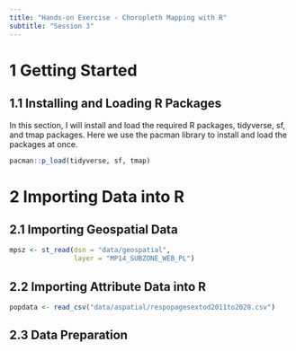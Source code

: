 ```yaml
---
title: "Hands-on Exercise - Choropleth Mapping with R"
subtitle: "Session 3"
---
```


# 1 Getting Started

## 1.1 Installing and Loading R Packages

In this section, I will install and load the required R packages, tidyverse, sf, and tmap packages. Here we use the pacman library to install and load the packages at once.

```r
pacman::p_load(tidyverse, sf, tmap)
```

# 2 Importing Data into R

## 2.1 Importing Geospatial Data

```r
mpsz <- st_read(dsn = "data/geospatial", 
                layer = "MP14_SUBZONE_WEB_PL")
```

## 2.2 Importing Attribute Data into R

```r
popdata <- read_csv("data/aspatial/respopagesextod2011to2020.csv")
```

## 2.3 Data Preparation





